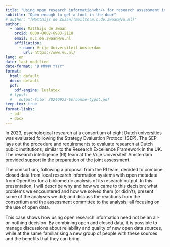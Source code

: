 ```yaml
---
title: "Using open research information<br/> for research assessment in the Netherlands"
subtitle: "Open enough to get a foot in the door"
# author: "[Matthijs de Zwaan](mailto:m.c.de.zwaan@vu.nl)"
author:
  - name: Matthijs de Zwaan
    orcid: 0000-0002-6983-2118
    email: m.c.de.zwaan@vu.nl
    affiliation: 
      - name: Vrije Universiteit Amsterdam
        url: https://www.vu.nl/
lang: en
date: last-modified
date-format: "D MMMM YYYY"
format: 
  html: default
  docx: default
  pdf:
    pdf-engine: lualatex
  # typst: 
  #   output-file: 20240923-Sorbonne-typst.pdf
keep-tex: true
format-links:
  - pdf
  - docx
---
```


In 2023, psychological research at a consortium of eight Dutch universities was evaluated following the Strategy Evaluation Protocol (SEP). The SEP lays out the procedure and requirements to evaluate research at Dutch public institutions, similar to the Research Excellence Framework in the UK. The research intelligence (RI) team at the Vrije Universiteit Amsterdam provided support in the preparation of the joint assessment. 

The consortium, following a proposal from the RI team, decided to combine closed data from local research information systems with open metadata from OpenAlex for a bibliometric analysis of its research output. In this presentation, I will describe why and how we came to this decision; what problems we encountered and how we solved them (or didn't); present some of the analyses we did; and discuss the reactions from the consortium and the assessment committee to the analysis, all focusing on the use of open data. 

This case shows how using open research information need not be an all-or-nothing decision. By combining open and closed data, it is possible to manage discussions about reliability and quality of new open data sources, while at the same familiarising a new group of people with these sources and the benefits that they can bring.

<!-- 
-	SEP uitleggen
-	Openalex op ons advies
-	Problemen verder uitleggen
-	Subtitle aanpassen naar bijv 'stap voor stap naar open data'

It can be a difficult process to introduce new sources of data, but moving step by step can keep the momentum going.

While having good data available is of course always important, avoiding discussions about data quality is particularly relevant in the case of formal research assessments, which are time-consuming and can have important consequences for the unit under consideration. In this presentation, we describe the use of open research information in one such assessment.


, present some of the analyses that we were able to do, and discuss how the analyses were received by the consortium and the assessment committee.  
-->